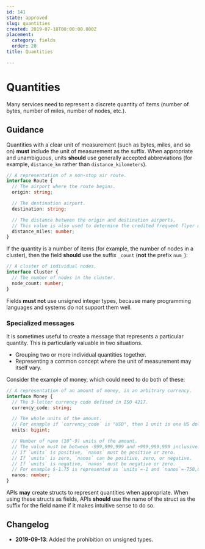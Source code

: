 ```yaml
---
id: 141
state: approved
slug: quantities
created: 2019-07-18T00:00:00.000Z
placement:
  category: fields
  order: 20
title: Quantities

--- 
```


# Quantities

Many services need to represent a discrete quantity of items (number of bytes,
number of miles, number of nodes, etc.).

## Guidance

Quantities with a clear unit of measurement (such as bytes, miles, and so on)
<b class="text-red-700">must</b> include the unit of measurement as the suffix. When appropriate and
unambiguous, units <b class="text-yellow-700">should</b> use generally accepted abbreviations (for
example, `distance_km` rather than `distance_kilometers`).

```typescript
// A representation of a non-stop air route.
interface Route {
  // The airport where the route begins.
  origin: string;

  // The destination airport.
  destination: string;

  // The distance between the origin and destination airports.
  // This value is also used to determine the credited frequent flyer miles.
  distance_miles: number;
}
```

If the quantity is a number of items (for example, the number of nodes in a
cluster), then the field <b class="text-yellow-700">should</b> use the suffix `_count` (**not** the prefix
`num_`):

```typescript
// A cluster of individual nodes.
interface Cluster {
  // The number of nodes in the cluster.
  node_count: number;
}
```

<Aside type="note" title="Note">
  Fields <b class="text-red-700">must not</b> use unsigned integer types, because many
  programming languages and systems do not support them well.
</Aside>

### Specialized messages

It is sometimes useful to create a message that represents a particular
quantity. This is particularly valuable in two situations.

- Grouping two or more individual quantities together.
- Representing a common concept where the unit of measurement may itself vary.

Consider the example of money, which could need to do both of these:

```typescript
// A representation of an amount of money, in an arbitrary currency.
interface Money {
  // The 3-letter currency code defined in ISO 4217.
  currency_code: string;

  // The whole units of the amount.
  // For example if `currency_code` is "USD", then 1 unit is one US dollar.
  units: bigint;

  // Number of nano (10^-9) units of the amount.
  // The value must be between -999,999,999 and +999,999,999 inclusive.
  // If `units` is positive, `nanos` must be positive or zero.
  // If `units` is zero, `nanos` can be positive, zero, or negative.
  // If `units` is negative, `nanos` must be negative or zero.
  // For example $-1.75 is represented as `units`=-1 and `nanos`=-750,000,000.
  nanos: number;
}
```

APIs <b class="text-green-700">may</b> create structs to represent quantities when appropriate. When
using these structs as fields, APIs <b class="text-yellow-700">should</b> use the name of the struct as
the suffix for the field name if it makes intuitive sense to do so.

## Changelog

- **2019-09-13**: Added the prohibition on unsigned types.

